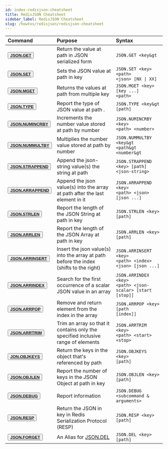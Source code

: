 ```yaml
---
id: index-redisjson-cheatsheet
title: RedisJSON Cheatsheet
sidebar_label: RedisJSON Cheatsheet
slug: /howtos/redisjson/redisjson-cheatsheet
---
```



| Command	| Purpose        | Syntax	        |
| :--------------------- | :---------------------- | :----------------- |
| <button><b>[JSON.GET](https://oss.redislabs.com/redisjson/commands/#jsonget)</b></button> | Return the value at path in JSON serialized form | <code>JSON.GET &lt;key&gt</code>  |
| <button><b>[JSON.SET](https://oss.redislabs.com/redisjson/commands/#jsonset)</b></button> | Sets the JSON value at path in key  | <code>JSON.SET &lt;key&gt; &lt;path&gt; &lt;json&gt; [NX &#124; XX]</code> | 
| <button><b>[JSON.MGET](hTtps://oss.redislabs.com/redisjson/commands/#jsonmget)</b></button> | Returns the values at path from multiple key | <code>JSON.MGET &lt;key&gt; [key ...] &lt;path&gt;</code> |
| <button><b>[JSON.TYPE](https://oss.redislabs.com/redisjson/commands/#jsontype)</b></button> | Report the type of JSON value at path . | <code>JSON.TYPE &lt;key&gt [path]</code> | 
| <button><b>[JSON.NUMINCRBY](https://oss.redislabs.com/redisjson/commands/#jsonnumincrby)</b></button> |Increments the number value stored at path by number  | <code>JSON.NUMINCRBY &lt;key&gt; &lt;path&gt; &lt;number&gt;</code>  |
| <button><b>[JSON.NUMMULTBY](https://oss.redislabs.com/redisjson/commands/#jsonnummultby)</b></button> | Multiplies the number value stored at path by number | <code>JSON.NUMMULTBY &lt;key&gt &lt;path&gt &lt;number&gt</code> |
| <button><b>[JSON.STRAPPEND](https://oss.redislabs.com/redisjson/commands/#jsonstrappend)</b></button> | Append the json-string value(s) the string at path  | <code>JSON.STRAPPEND &lt;key&gt;  [path] &lt;json-string&gt;</code> |
| <button><b>[JSON.ARRAPPEND](https://oss.redislabs.com/redisjson/commands/#jsonarrappend)</b></button> |Append the json value(s) into the array at path after the last element in it | <code>JSON.ARRAPPEND &lt;key&gt; &lt;path&gt; &lt;json&gt;  [json ...]</code> |
| <button><b>[JSON.STRLEN](https://oss.redislabs.com/redisjson/commands/#jsonstrlen)</b></button>  | Report the length of the JSON String at path in key  | <code>JSON.STRLEN &lt;key&gt; [path]</code> |
| <button><b>[JSON.ARRLEN](https://oss.redislabs.com/redisjson/commands/#jsonarrlen)</b></button> | Report the length of the JSON Array at path in key | <code>JSON.ARRLEN &lt;key&gt; [path]</code> |
| <button><b>[JSON.ARRINSERT](https://oss.redislabs.com/redisjson/commands/#jsonarrinsert)</b></button> | Insert the json value(s) into the array at path before the index (shifts to the right) | <code>JSON.ARRINSERT &lt;key&gt; &lt;path&gt; &lt;index&gt; &lt;json&gt; [json ...]</code> |
| <button><b>[JSON.ARRINDEX](https://oss.redislabs.com/redisjson/commands/#jsonarrindex)</b></button> | Search for the first occurrence of a scalar JSON value in an array | <code>JSON.ARRINDEX &lt;key&gt; &lt;path&gt; &lt;json-scalar&gt; [start [stop]]</code> |
| <button><b>[JSON.ARRPOP](https://oss.redislabs.com/redisjson/commands/#jsonarrpop)</b></button> | Remove and return element from the index in the array | <code>JSON.ARRPOP &lt;key&gt;  [path [index]]</code> |
| <button><b>[JSON.ARRTRIM](https://oss.redislabs.com/redisjson/commands/#jsonarrtrim)</b></button> |Trim an array so that it contains only the specified inclusive range of elements | <code>JSON.ARRTRIM &lt;key&gt; &lt;path&gt; &lt;start&gt; &lt;stop&gt;</code> |
| <button><b>[JON.OBJKEYS](https://oss.redislabs.com/redisjson/commands/#jsonobjkeys)</b></button> | Return the keys in the object that's referenced by path | <code>JSON.OBJKEYS &lt;key&gt; [path]</code> |
| <button><b>[JSON.OBJLEN](https://oss.redislabs.com/redisjson/commands/#jsonobjlen)</b></button> |Report the number of keys in the JSON Object at path in key | <code>JSON.OBJLEN &lt;key&gt; [path] </code> |
| <button><b>[JSON.DEBUG](https://oss.redislabs.com/redisjson/commands/#jsondebug)</b></button> | Report information | <code>JSON.DEBUG &lt;subcommand & arguments&gt;</code> |
| <button><b>[JSON.RESP](https://oss.redislabs.com/redisjson/commands/#jsonresp)</b></button> | Return the JSON in key in Redis Serialization Protocol (RESP)| <code>JSON.RESP &lt;key&gt; [path]</code> ||
| <button><b>[JSON.FORGET](https://oss.redislabs.com/redisjson/commands/#jsonforget)</b></button> | An Alias for [JSON.DEL](https://oss.redislabs.com/redisjson/commands/#jsondel) | <code>JSON.DEL &lt;key&gt; [path]</code> |
